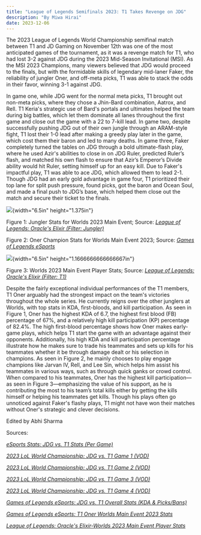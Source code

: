 ```yaml
---
title: "League of Legends Semifinals 2023: T1 Takes Revenge on JDG"
description: "By Miwa Hirai"
date: 2023-12-06
---
```


The 2023 League of Legends World Championship semifinal match between T1
and JD Gaming on November 12th was one of the most anticipated games of
the tournament, as it was a revenge match for T1, who had lost 3-2
against JDG during the 2023 Mid-Season Invitational (MSI). As the MSI
2023 Champions, many viewers believed that JDG would proceed to the
finals, but with the formidable skills of legendary mid-laner Faker, the
reliability of jungler Oner, and off-meta picks, T1 was able to stack
the odds in their favor, winning 3-1 against JDG.

In game one, while JDG went for the normal meta picks, T1 brought out
non-meta picks, where they chose a Jhin-Bard combination, Aatrox, and
Rell. T1 Keria's strategic use of Bard's portals and ultimates helped
the team during big battles, which let them dominate all lanes
throughout the first game and close out the game with a 22 to 7-kill
lead. In game two, despite successfully pushing JDG out of their own
jungle through an ARAM-style fight, T1 lost their 1-0 lead after making
a greedy play later in the game, which cost them their baron and led to
many deaths. In game three, Faker completely turned the tables on JDG
through a bold ultimate-flash play, where he used Azir's abilities to
close in on JDG Ruler, predicted Ruler’s flash, and matched his own
flash to ensure that Azir’s Emperor’s Divide ability would hit Ruler,
setting himself up for an easy kill. Due to Faker's impactful play, T1
was able to ace JDG, which allowed them to lead 2-1. Though JDG had an
early gold advantage in game four, T1 prioritized their top lane for
split push pressure, found picks, got the baron and Ocean Soul, and made
a final push to JDG’s base, which helped them close out the match and
secure their ticket to the finals.

![](media/image2.png){width="6.5in" height="1.375in"}

Figure 1: Jungler Stats for Worlds 2023 Main Event; Source: [*League of
Legends: Oracle's Elixir (Filter:
Jungler)*](https://oracleselixir.com/stats/players/byTournament/2023%20Season%20World%20Championship%2FMain%20Event)

Figure 2: Oner Champion Stats for Worlds Main Event 2023; Source:
[*Games of Legends
eSports*](https://gol.gg/players/player-stats/3741/season-ALL/split-ALL/tournament-Worlds%20Main%20Event%202023/)

![](media/image3.png){width="6.5in" height="1.1666666666666667in"}

Figure 3: Worlds 2023 Main Event Player Stats; Source: [*League of
Legends: Oracle's Elixir (Filter:
T1)*](https://oracleselixir.com/stats/players/byTournament/2023%20Season%20World%20Championship%2FMain%20Event)

Despite the fairly exceptional individual performances of the T1
members, T1 Oner arguably had the strongest impact on the team's
victories throughout the whole series. He currently reigns over the
other junglers at Worlds, with top stats in KDA, first-bloods, and kill
participation. As seen in Figure 1, Oner has the highest KDA of 6.7, the
highest first blood (FB) percentage of 67%, and a relatively high kill
participation (KP) percentage of 82.4%. The high first-blood percentage
shows how Oner makes early-game plays, which helps T1 start the game
with an advantage against their opponents. Additionally, his high KDA
and kill participation percentage illustrate how he makes sure to trade
his teammates and sets up kills for his teammates whether it be through
damage dealt or his selection in champions. As seen in Figure 2, he
mainly chooses to play engage champions like Jarvan IV, Rell, and Lee
Sin, which helps him assist his teammates in various ways, such as
through quick ganks or crowd control. When compared to his teammates,
Oner has the highest kill participation—as seen in Figure 3—emphasizing
the value of his support, as he is contributing the most to his team’s
total kills either by getting the kills himself or helping his teammates
get kills. Though his plays often go unnoticed against Faker's flashy
plays, T1 might not have won their matches without Oner's strategic and
clever decisions.

Edited by Abhi Sharma

Sources:

[*eSports Stats: JDG vs. T1 Stats (Per
Game)*](https://e-sportstats.com/lol/matches/jd-gaming-vs-t1-110847)

[*2023 LoL World Championship: JDG vs. T1 Game 1
(VOD)*](https://youtu.be/brF22NJVeWc?feature=shared)

[*2023 LoL World Championship: JDG vs. T1 Game 2
(VOD)*](https://youtu.be/7hmlOv8jOU8?feature=shared)

[*2023 LoL World Championship: JDG vs. T1 Game 3
(VOD)*](https://youtu.be/c4iU17Bkvt0?feature=shared)

[*2023 LoL World Championship: JDG vs. T1 Game 4
(VOD)*](https://youtu.be/31sk0-nqLk4?feature=shared)

[*Games of Legends eSports: JDG vs. T1 Overall Stats (KDA &
Picks/Bans)*](https://gol.gg/game/stats/53618/page-summary/)

[*Games of Legends eSports: T1 Oner Worlds Main Event 2023
Stats*](https://gol.gg/players/player-stats/3741/season-ALL/split-ALL/tournament-Worlds%20Main%20Event%202023/)

[*League of Legends: Oracle's Elixir-Worlds 2023 Main Event Player
Stats*](https://oracleselixir.com/stats/players/byTournament/2023%20Season%20World%20Championship%2FMain%20Event)

